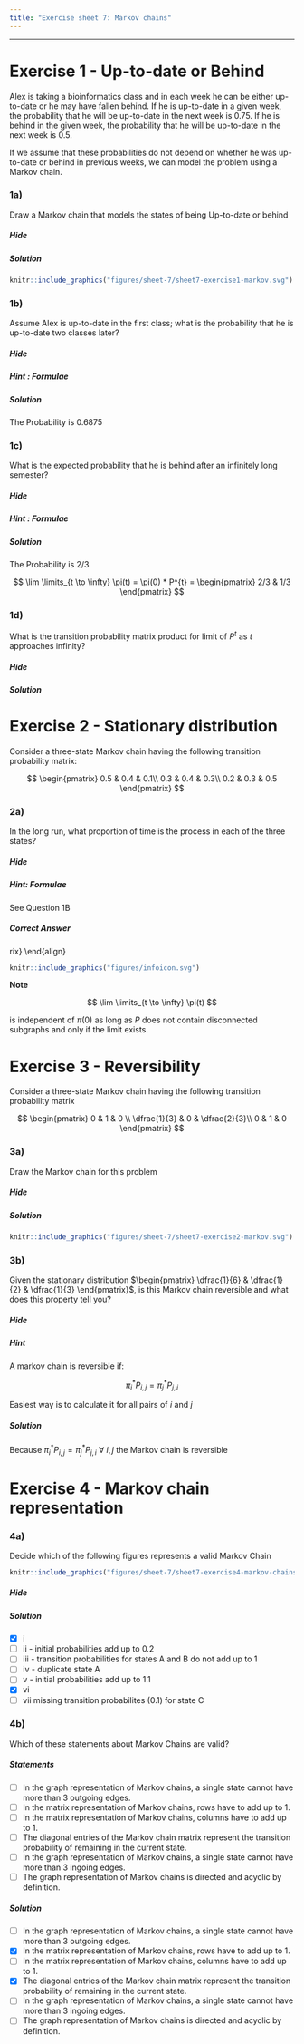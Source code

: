 ```yaml
---
title: "Exercise sheet 7: Markov chains"
---
```


---------------------------------

# Exercise 1 - Up-to-date or Behind

Alex is taking a bioinformatics class and in each week he can be either up-to-date or he may have fallen behind. If he is up-to-date in a given week, the probability that he will be up-to-date in the next week is 0.75. If he is behind in the given week, the probability that he will be up-to-date in the next week is 0.5.

If we assume that these probabilities do not depend on whether he was up-to-date or behind in previous weeks, we can model the problem using a Markov chain.




### 1a)

Draw a Markov chain that models the states of being Up-to-date or behind


#### {.tabset }

##### Hide



##### Solution

::::{#img1-p .extra-m}
::: {#img3 .tutorial-img}
```r
knitr::include_graphics("figures/sheet-7/sheet7-exercise1-markov.svg")
```
:::
::::

#### {-}

### 1b)

Assume Alex is up-to-date in the first class; what is the probability that he is up-to-date two classes later? 

#### {.tabset}

##### Hide


##### Hint : Formulae

\begin{align}
  \pi(0) &: initial\ probabilities\\
  P&: transition\ matrix\\
  \pi(t) &= \pi(0) * P^{t}
\end{align}
  
  

##### Solution

The Probability is 0.6875

\begin{align}
  \pi(0) &= 
  \begin{pmatrix}
    1 & 0
  \end{pmatrix}\\
  \\
  P &= 
  \begin{pmatrix}
    0.75 & 0.25\\
    0.5 & 0.5
  \end{pmatrix}\\
  \\
  \pi(2) &= \pi(0) \times P^{2}\\
  &=
  \begin{pmatrix}
    0.6875 & 0.3125
  \end{pmatrix}
\end{align}

#### {-}

### 1c)

What is the expected probability that he is behind after an infinitely long semester?

#### {.tabset}

##### Hide

##### Hint : Formulae



\begin{align}
  \pi(0) &: initial\ probabilities\\
  P&: transition\ matrix\\
  \lim \limits_{x \to \infty} \pi(t) &= \pi(0) * P^{t}
\end{align}



##### Solution

The Probability is 2/3


$$
\lim \limits_{t \to \infty} \pi(t) = \pi(0) * P^{t} = 
  \begin{pmatrix}
    2/3 & 1/3
  \end{pmatrix}
$$

#### {-}


### 1d)

 What is the transition probability matrix product for limit of $P^{t}$ as $t$ approaches infinity?
 
#### {.tabset}


##### Hide


##### Solution


\begin{align}
  \lim \limits_{t \to \infty} P^t &= 
  \begin{pmatrix}
    2/3 & 1/3 \\
    2/3 & 1/3
  \end{pmatrix}
\end{align}

#### {-}


# Exercise 2 - Stationary distribution

Consider a three-state Markov chain having the following transition probability matrix:

$$
\begin{pmatrix}
  0.5 & 0.4 & 0.1\\
  0.3 & 0.4 & 0.3\\
  0.2 & 0.3 & 0.5
\end{pmatrix}
$$

### 2a)

In the long run, what proportion of time is the process in each of the three states?

#### {.tabset} 


##### Hide

##### Hint: Formulae

See Question 1B


##### Correct Answer


 
\begin{align}
  \lim \limits_{x \to \infty} P^t &= 
  \begin{pmatrix}
    0.339 & 0.371 & 0.290\\
    0.339 & 0.371 & 0.290\\
    0.339 & 0.371 & 0.290
  \end{pmatrix}\\
  \\
  \lim \limits_{t \to \infty} \pi(t) &= \
  \begin{pmatrix}
    0.339 & 0.371 & 0.290
  \end{pmatrix}
\end{align}

:::: {#explaining .message-box }

::: {#note-exp .note-header}
```r
knitr::include_graphics("figures/infoicon.svg")
```
**Note**
:::
::: {#note-exp .note-body}

$$
  \lim \limits_{t \to \infty} \pi(t)
$$

 is independent of $\pi(0)$ as long as $P$ does not contain disconnected subgraphs and only if the limit exists.

:::
::::




#### {-}

#### {.tabset} 


# Exercise 3 - Reversibility



Consider a three-state Markov chain having the following transition probability matrix

$$
\begin{pmatrix}
  0 & 1 & 0 \\
  \dfrac{1}{3} & 0 & \dfrac{2}{3}\\
  0 & 1 & 0
\end{pmatrix}
$$

### 3a)

Draw the Markov chain for this problem

#### {.tabset} 

##### Hide


##### Solution


::::{#img1-p .extra-m}
::: {#img3 .tutorial-img}
```r
knitr::include_graphics("figures/sheet-7/sheet7-exercise2-markov.svg")
```
:::
::::

#### {-}

### 3b)

Given the stationary distribution $\begin{pmatrix} \dfrac{1}{6} & \dfrac{1}{2} & \dfrac{1}{3} \end{pmatrix}$,
is this Markov chain reversible and what does this property tell you?

#### {.tabset} 

##### Hide

##### Hint

A markov chain is reversible if:

$$
\pi_i^{*}P_{i,j} = \pi_j^{*}P_{j,i}
$$

Easiest way is to calculate it for all pairs of $i$ and $j$


##### Solution

Because $\pi_i^{*}P_{i,j} = \pi_j^{*}P_{j,i}\ \forall\ i,j$ the Markov chain is reversible


\begin{align}
  \pi^{ * }_1 P_{1,2} &=& \dfrac{1}{6} \times 1 &=& \dfrac{1}{6} &=& \dfrac{1}{2} \times \dfrac{1}{3} &=& \pi^{ * }_2 P_{2,1}\\
  \pi^{ * }_1 P_{1,3} &=& \dfrac{1}{6} \times 0 &=& 0 &=& \dfrac{1}{3} \times 0 &=& \pi^{ * }_3 P_{3,1}\\
  \pi^{ * }_2 P_{2,3} &=& \dfrac{1}{2} \times \dfrac{2}{3}  &=& \dfrac{1}{3} &=& \dfrac{1}{3} \times 1 &=& \pi^{ * }_3 P_{3,2}
\end{align}

#### {-}


# Exercise 4 - Markov chain representation

### 4a)

Decide which of the following figures represents a valid Markov Chain

::::{#img1-p .extra-m}
::: {#img3 .tutorial-img}
```r
knitr::include_graphics("figures/sheet-7/sheet7-exercise4-markov-chains.svg")
```
:::
::::


#### {.tabset} 


##### Hide

##### Solution


+ [x] i
+ [ ] ii - initial probabilities add up to 0.2
+ [ ] iii - transition probabilities for states A and B do not add up to 1
+ [ ] iv - duplicate state A
+ [ ] v - initial probabilities add up to 1.1
+ [x] vi
+ [ ] vii missing transition probabilites (0.1) for state C



#### {-}

### 4b)

Which of these statements about Markov Chains are valid?

#### {.tabset} 

##### Statements

- [ ] In the graph representation of Markov chains, a single state cannot have more than 3 outgoing edges.
- [ ] In the matrix representation of Markov chains, rows have to add up to 1.
- [ ] In the matrix representation of Markov chains, columns have to add up to 1.
- [ ] The diagonal entries of the Markov chain matrix represent the transition probability of remaining in the current state.
- [ ] In the graph representation of Markov chains, a single state cannot have more than 3 ingoing edges.
- [ ] The graph representation of Markov chains is directed and acyclic by definition.
 
 
##### Solution

- [ ] In the graph representation of Markov chains, a single state cannot have more than 3 outgoing edges.
- [x] In the matrix representation of Markov chains, rows have to add up to 1.
- [ ] In the matrix representation of Markov chains, columns have to add up to 1.
- [x] The diagonal entries of the Markov chain matrix represent the transition probability of remaining in the current state.
- [ ] In the graph representation of Markov chains, a single state cannot have more than 3 ingoing edges.
- [ ] The graph representation of Markov chains is directed and acyclic by definition.


